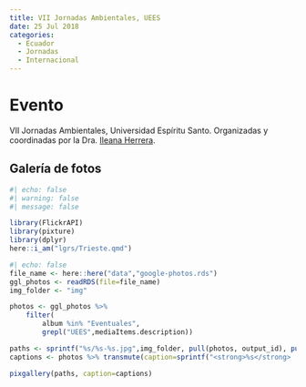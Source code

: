 ```yaml
---
title: VII Jornadas Ambientales, UEES
date: 25 Jul 2018
categories:
  - Ecuador
  - Jornadas
  - Internacional
---
```


# Evento

VII Jornadas Ambientales, Universidad Espíritu Santo. Organizadas y coordinadas por la Dra. [Ileana Herrera](https://uees.edu.ec/personnel/ileana-herrera/).


## Galería de fotos

```r
#| echo: false
#| warning: false
#| message: false

library(FlickrAPI)
library(pixture)
library(dplyr)
here::i_am("lgrs/Trieste.qmd")
```

```r
#| echo: false
file_name <- here::here("data","google-photos.rds")
ggl_photos <- readRDS(file=file_name)
img_folder <- "img"

photos <- ggl_photos %>% 
    filter(
        album %in% "Eventuales",
        grepl("UEES",mediaItems.description))

paths <- sprintf("%s/%s-%s.jpg",img_folder, pull(photos, output_id), pull(photos, output_file))
captions <- photos %>% transmute(caption=sprintf("<strong>%s</strong>  por <a href='%s' target='googlephotos'>JR Ferrer-Paris @ Google Photos</a>",mediaItems.description,mediaItems.productUrl)) %>% pull

pixgallery(paths, caption=captions)

```